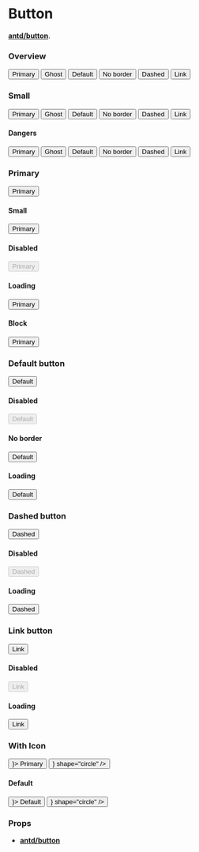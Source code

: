 
<Meta title="Components/Buttons" component={Button} />

# Button

[**antd/button**](https://ant.design/components/button/).

### Overview

<Preview>
    <Button type="primary">Primary</Button>
    <Button type="primary" ghost>
        Ghost
    </Button>
    <Button type="default">Default</Button>
    <Button type="default" border={false}>
        No border
    </Button>
    <Button type="dashed">Dashed</Button>
    <Button type="link">Link</Button>
</Preview>

### Small

<Preview>
    <div className="flex-container padding-between">
        <Button type="primary" size="small">
            Primary
        </Button>
        <Button type="primary" ghost size="small">
            Ghost
        </Button>
        <Button type="default" size="small">
            Default
        </Button>
        <Button type="default" border={false} size="small">
            No border
        </Button>
        <Button type="dashed" size="small">
            Dashed
        </Button>
        <Button type="link" size="small">
            Link
        </Button>
    </div>
</Preview>

#### Dangers

<Preview>
    <div className="flex-container padding-between">
        <Button type="primary" danger>
            Primary
        </Button>
        <Button type="primary" ghost danger>
            Ghost
        </Button>
        <Button type="default" danger>
            Default
        </Button>
        <Button type="default" danger border={false}>
            No border
        </Button>
        <Button type="dashed" danger>
            Dashed
        </Button>
        <Button type="link" danger>
            Link
        </Button>
    </div>
</Preview>

### Рrimary

<Preview>
    <Story name="Primary">
        <Button type="primary">Primary</Button>
    </Story>
</Preview>

#### Small

<Preview>
    <Button type="primary" size="small">
        Primary
    </Button>
</Preview>

#### Disabled

<Preview>
    <Button type="primary" disabled>
        Primary
    </Button>
</Preview>

#### Loading

<Preview>
    <Button type="primary" loading>
        Primary
    </Button>
</Preview>

#### Block

<Preview>
    <Button type="primary" block>
        Primary
    </Button>
</Preview>

### Default button

<Preview>
    <Story name="Default">
        <Button type="default">Default</Button>
    </Story>
</Preview>

#### Disabled

<Preview>
    <Button type="default" disabled>
        Default
    </Button>
</Preview>

#### No border

<Preview>
    <Button type="default" border={false}>
        Default
    </Button>
</Preview>

#### Loading

<Preview>
    <Button type="default" loading>
        Default
    </Button>
</Preview>

### Dashed button

<Preview>
    <Story name="Dashed">
        <Button type="dashed">Dashed</Button>
    </Story>
</Preview>

#### Disabled

<Preview>
    <Button type="dashed" disabled>
        Dashed
    </Button>
</Preview>

#### Loading

<Preview>
    <Button type="dashed" loading>
        Dashed
    </Button>
</Preview>

### Link button

<Preview>
    <Story name="Link">
        <Button type="link">Link</Button>
    </Story>
</Preview>

#### Disabled

<Preview>
    <Button type="link" disabled>
        Link
    </Button>
</Preview>

#### Loading

<Preview>
    <Button type="link" loading>
        Link
    </Button>
</Preview>

### With Icon

<Preview>
    <Story name="With Icon">
        <div className="flex-container padding-between">
            <Button type="primary" icon={<SearchOutlined />}>
                Primary
            </Button>
            <Button type="primary" icon={<SearchOutlined />} shape="circle" />
        </div>
    </Story>
</Preview>

#### Default

<Preview>
    <div className="flex-container padding-between">
        <Button type="default" icon={<SearchOutlined />}>
            Default
        </Button>
        <Button type="default" icon={<SearchOutlined />} shape="circle" />
    </div>
</Preview>

### Props

<Props of={Button} />

-   [**antd/button**](https://ant.design/components/button/#API)
